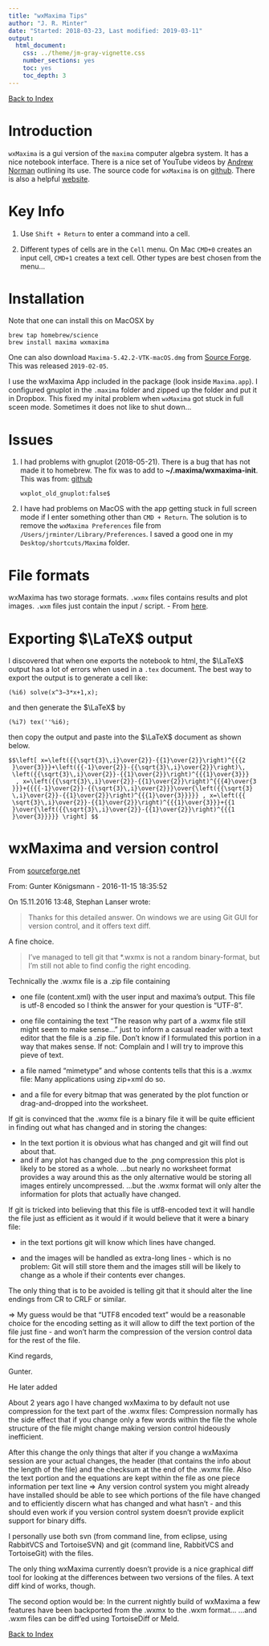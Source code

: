 ```yaml
---
title: "wxMaxima Tips"
author: "J. R. Minter"
date: "Started: 2018-03-23, Last modified: 2019-03-11"
output:
  html_document:
    css: ../theme/jm-gray-vignette.css
    number_sections: yes
    toc: yes
    toc_depth: 3
---
```


[Back to Index](../README.html)

# Introduction

`wxMaxima` is a gui version of the `maxima` computer algebra system. It has a
nice notebook interface. There is a nice set of YouTube videos by
[Andrew Norman](https://www.youtube.com/playlist?list=PLEDEE2F7C6750729F)
outlining its use. The source code for `wxMaxima` is on
[github](https://github.com/andrejv/wxmaxima). There is also a
helpful [website](http://andrejv.github.io/wxmaxima/index.html). 

# Key Info

1. Use `Shift + Return` to enter a command into a cell.

2. Different types of cells are in the `Cell` menu. On Mac
`CMD+0` creates an input cell, `CMD+1` creates a text cell.
Other types are best chosen from the menu...


# Installation

Note that one can install this on MacOSX by

```
brew tap homebrew/science
brew install maxima wxmaxima
```

One can also download `Maxima-5.42.2-VTK-macOS.dmg` from
[Source Forge](https://sourceforge.net/projects/maxima/files/Maxima-MacOS/5.42.2-MacOSX/).
This was released `2019-02-05`.

I use the wxMaxima App included in the package (look inside `Maxima.app`).
I configured gnuplot in the `.maxima` folder and zipped up the folder
and put it in Dropbox. This fixed my inital problem when `wxMaxima` got stuck
in full sceen mode. Sometimes it does not like to shut down...


# Issues

1. I had problems with gnuplot (2018-05-21). There is a bug that has not
made it to homebrew. The fix was to add to **~/.maxima/wxmaxima-init**.
This was from: [github](https://github.com/andrejv/wxmaxima/issues/973)

    ```
    wxplot_old_gnuplot:false$
    ```
2. I have had problems on MacOS with the app getting stuck in full screen
mode if I enter something other than `CMD + Return`. The solution is to
remove the `wxMaxima Preferences` file from
`/Users/jrminter/Library/Preferences`. I saved a good one in my 
`Desktop/shortcuts/Maxima` folder.

# File formats

wxMaxima has two storage formats. `.wxmx` files contains results and plot
images. `.wxm` files just contain the input / script.
- From [here](http://maxima-discuss.narkive.com/RulbH7UD/how-do-i-use-file-wxmx).

# Exporting $\LaTeX$ output

I discovered that when one exports the notebook to html, the $\LaTeX$
output has a lot of errors when used in a `.tex` document. The best way
to export the output is to generate a cell like:

```
(%i6) solve(x^3−3*x+1,x);
```

and then generate the $\LaTeX$ by

```
(%i7) tex(''%i6);
```
then copy the output and paste into the $\LaTeX$ document as shown below.


```
$$\left[ x=\left({{\sqrt{3}\,i}\over{2}}-{{1}\over{2}}\right)^{{{2
 }\over{3}}}+\left({{-1}\over{2}}-{{\sqrt{3}\,i}\over{2}}\right)\,
 \left({{\sqrt{3}\,i}\over{2}}-{{1}\over{2}}\right)^{{{1}\over{3}}}
  , x=\left({{\sqrt{3}\,i}\over{2}}-{{1}\over{2}}\right)^{{{4}\over{3
 }}}+{{{{-1}\over{2}}-{{\sqrt{3}\,i}\over{2}}}\over{\left({{\sqrt{3}
 \,i}\over{2}}-{{1}\over{2}}\right)^{{{1}\over{3}}}}} , x=\left({{
 \sqrt{3}\,i}\over{2}}-{{1}\over{2}}\right)^{{{1}\over{3}}}+{{1
 }\over{\left({{\sqrt{3}\,i}\over{2}}-{{1}\over{2}}\right)^{{{1
 }\over{3}}}}} \right] $$
```

# wxMaxima and version control

From [sourceforge.net](https://sourceforge.net/p/maxima/mailman/message/35493359/)

From: Gunter Königsmann - 2016-11-15 18:35:52

On 15.11.2016 13:48, Stephan Lanser wrote:

> Thanks for this detailed answer. On windows we are using Git GUI for
> version control, and it offers text diff.

A fine choice.

> I've managed to tell git that
> *.wxmx is not a random binary-format, but I'm still not able to find
> config the right encoding.

Technically the .wxmx file is a .zip file containing

 - one file (content.xml) with the user input and maxima's output. This
file is utf-8 encoded so I think the answer for your question is "UTF-8".

 - one file containing the text "The reason why part of a .wxmx file
still might seem to make sense..." just to inform a casual reader with a
text editor that the file is a .zip file. Don't know if I formulated
this portion in a way that makes sense. If not: Complain and I will try
to improve this pieve of text.

 - a file named "mimetype" and whose contents tells that this is a .wxmx
file: Many applications using zip+xml do so.

 - and a file for every bitmap that was generated by the plot function
or drag-and-dropped into the worksheet.

If git is convinced that the .wxmx file is a binary file it will be
quite efficient in finding out what has changed and in storing the changes:

 - In the text portion it is obvious what has changed and git will find
out about that.
 - and if any plot has changed due to the .png compression this plot is
likely to be stored as a whole. ...but nearly no worksheet format
provides a way around this as the only alternative would be storing all
images entirely uncompressed. ...but the .wxmx format will only alter
the information for plots that actually have changed.

If git is tricked into believing that this file is utf8-encoded text it
will handle the file just as efficient as it would if it would believe
that it were a binary file:

 - in the text portions git will know which lines have changed.
 
 - and the images will be handled as extra-long lines - which is no
problem: Git will still store them and the images still will be likely
to change as a whole if their contents ever changes.

The only thing that is to be avoided is telling git that it should alter
the line endings from CR to CRLF or similar.

=> My guess would be that "UTF8 encoded text" would be a reasonable
choice for the encoding setting as it will allow to diff the text
portion of the file just fine - and won't harm the compression of the
version control data for the rest of the file.

Kind regards,

   Gunter.

He later added

About 2 years ago I have changed wxMaxima to by default not use
compression for the text part of the .wxmx files:
Compression normally has the side effect that if you change only a few
words within the file the whole structure of the file might change
making version control hideously inefficient.

After this change the only things that alter if you change a wxMaxima
session are your actual changes, the header (that contains the info
about the length of the file) and the checksum at the end of the .wxmx
file. Also the text portion and the equations are kept within the file
as one piece information per text line =>  Any version control system
you might already have installed should be able to see which portions of
the file have changed and to efficiently discern what has changed and
what hasn't - and this should even work if you version control system
doesn't provide explicit support for binary diffs.

I personally use both svn (from command line, from eclipse, using
RabbitVCS and TortoiseSVN) and git (command line, RabbitVCS and
TortoiseGit) with the files.

The only thing wxMaxima currently doesn't provide is a nice graphical
diff tool for looking at the differences between two versions of the
files. A text diff kind of works, though.

The second option would be: In the current nightly build of wxMaxima a
few features have been backported from the .wxmx to the .wxm format...
...and .wxm files can be diff'ed using TortoiseDiff or Meld.



[Back to Index](../README.html)